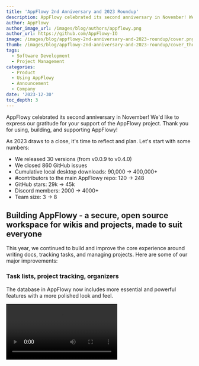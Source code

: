 ```yaml
---
title: 'AppFlowy 2nd Anniversary and 2023 Roundup'
description: AppFlowy celebrated its second anniversary in November! We'd like to express our gratitude for your support of the AppFlowy project. Thank you for using, building, and supporting AppFlowy!
author: AppFlowy
author_image_url: /images/blog/authors/appflowy.png
author_url: https://github.com/AppFlowy-IO
image: /images/blog/appflowy-2nd-anniversary-and-2023-roundup/cover.png
thumb: /images/blog/appflowy-2nd-anniversary-and-2023-roundup/cover_thumbnail.png
tags:
  - Software Development
  - Project Management
categories:
  - Product
  - Using AppFlowy
  - Announcement
  - Company
date: '2023-12-30'
toc_depth: 3
---
```


AppFlowy celebrated its second anniversary in November! We'd like to express our gratitude for your support of the AppFlowy project. Thank you for using, building, and supporting AppFlowy!

As 2023 draws to a close, it's time to reflect and plan. Let's start with some numbers:

- We released 30 versions (from v0.0.9 to v0.4.0)
- We closed 860 GitHub issues
- Cumulative local desktop downloads: 90,000 → 400,000+
- #contributors to the main AppFlowy repo: 120 → 248
- GitHub stars: 29k → 45k
- Discord members: 2000 → 4000+
- Team size: 3 → 8

## Building AppFlowy - a secure, open source workspace for wikis and projects, made to suit everyone

This year, we continued to build and improve the core experience around writing docs, tracking tasks, and managing projects. Here are some of our major improvements:

### Task lists, project tracking, organizers

The database in AppFlowy now includes more essential and powerful features with a more polished look and feel.

<Video src="/images/blog/vedio/Database-2023-3.mp4" alt="Task lists, project tracking, organizers" caption="track to-dos, manage tasks and projects, organize work and life" />

**Some of the highlights include:**

- Multiple views (Grid, Board, and Calendar) of the same database.
- Enhanced note-taking and the ability to hide/show properties when opening a row as a page.
- Configure row and column order, and sorts, filters, and view properties in each view of the same database without affecting others.
- Hide, show, rename, and add a stack in a Kanban with one click.
- Checklist improvements.

### Note-taking, documentation, knowledge management

21 content types are available in the editor, enabling you to communicate your ideas efficiently and present them beautifully. Code snippet, math equation, toggles, images, and more can be found in the slash menu.![Note-taking and documentation][]

<Img src="/images/blog/appflowy-2nd-anniversary-and-2023-roundup/Group-1686556151--3-.png" />

You can nest pages inside pages in the side panel and organize them easily by drag-and-drop.

We have also supported linked pages and referenced databases in the editor.

Moreover, you can add reminders next to your to-dos to keep track of important tasks and receive timely notifications to stay on top of your schedule.

### Make it more accessible

AppFlowy is translated into 25+ languages by its community, making AppFlowy more accessible to people with different language backgrounds. We have also supported the RTL layout to improve the reading and writing experience for speakers of RTL languages.

We enabled global custom Google fonts and personalized selected text fonts. In addition, we added dark mode and three more community themes.

### AI-enabled

We brought AI into AppFlowy so you can enjoy the power of AI without switching tools.

<Video src="/images/blog/vedio/Ai-1.mp4" alt="AI integration" caption="OpenAI & Stability AI integrations" />

You can utilize AI to write anything for you, auto-generate a nice summary for an article, and catch and fix misspelled words instantly. There is no need to switch between different tools; simply highlight the text and ask AI to quickly transform it into something better and more suitable for the task. In addition, AI can automatically rewrite its responses to provide you with alternatives.

Input text prompts and let AI generate beautiful images for you to express your ideas more creatively.

<Video src="/images/blog/vedio/text-to-image.mp4" alt="Text to image generation" caption="text to image generator right inside appflowy" />

### Taking AppFlowy to the Cloud

Built for people who want to take charge of their data, now you can self-host AppFlowy. It is designed for hassle-free self-hosting and customizable cloud storage management on platforms like Amazon EC2 or Azure Virtual Machines.[Try it out](https://docs.appflowy.io/docs/guides/appflowy/self-hosting-appflowy?ref=blog.appflowy.io) and let us know your [feedback](https://tally.so/r/n0OQPQ?ref=blog.appflowy.io).

AppFlowy Cloud is on the way! [Sign up](https://survey.appflowy.io/private-beta?ref=blog.appflowy.io) for the beta Cloud.

### Write and work on the go

We're excited to announce that AppFlowy Mobile is available to download through [invite](https://tally.so/r/mYaP1B?ref=blog.appflowy.io) on TestFlight and Play Console. Capture, write, and organize your work and life with AppFlowy mobile, available on both iOS and Android.![AppFlowy Mobile][]

<Img src="/images/blog/appflowy-2nd-anniversary-and-2023-roundup/Group-1686556152--1-.png" alt="AppFlowy Mobile" />

<Img src="/images/blog/appflowy-2nd-anniversary-and-2023-roundup/Group-1686556153--1-.png" alt="AppFlowy Mobile" />

Be among the first to experience this fast, native app. [Give it a try](https://tally.so/r/mYaP1B?ref=blog.appflowy.io)!

## Continue to shape AppFlowy with our growing community

Community is the backbone of AppFlowy. We continually work together with our community to build and shape the AppFlowy project and its software solutions. GitHub and Discord are two major platforms where we collaborate closely. The number of GitHub contributors across AppFlowy repos has grown from 120 to 300+, and the total Discord membership has increased from 2000 to 4000+. Over the last year, we closed 860 community issues on GitHub with the help from AppFlowy's contributors. To recognize and express our gratitude, we put up a [top 100 contributors page](https://appflowy.io/contributors?ref=blog.appflowy.io) on appflowy.io.

To give back to the community, we've mentored seven talented junior developers through AppFlowy's mentorship program and the GitHub Octernship. They've built many significant features that improved the user experience, including the calendar view, favorites, simple table, and personalized shortcuts. Check out their [project docs](https://docs.appflowy.io/docs/appflowy/community/appflowy-mentorship-program/mentorship-2022/mentee-projects?ref=blog.appflowy.io) to learn more about their journey. We also participated in Hacktoberfest 2023, during which 25 issues labeled as "Hacktoberfest" were accepted.

Rust has been critical to AppFlowy's strategy from the beginning. This year, we [joined](https://foundation.rust-lang.org/news/member-spotlight-appflowy/?ref=blog.appflowy.io) the Rust Foundation to contribute back and engage more deeply with the Rust community and ecosystem.

## What our users say

We are always eager to hear how AppFlowy is making a difference in the lives and workflows of our users. Here are some testimonials highlighting their experiences and the impact of our platform on their daily productivity and success.

> "We mainly use AppFlowy to collaborate on documentation for business and projects. The software is easier to use than our precedent documentation tool (Mindforger) and non-tech employees are eager to participate. It also is easier for onboarding as users are already familiar with other similar tools." — P from France

> "It has helped me to stay more on top of my life and be able to be more focused on actually doing school instead of organizing my life too." — N from Utah

> "[I use AppFlowy for] a book tracker, task manager, and other personal notes. And kanban for work, a very convenient feature, helps me not to miss anything. Nothing much has changed, because before that I used other similar programs, but of all the choices, I like yours more due to the design and simplicity." — W from Russia

> "I am a freelance digital marketer so I use it to manage my clients: calendar of contents, project management for new stuff and manage all the advertising campaigns. Having a different layout for different needs is really helpful. I can check my calendar and scrolling down a little bit I can see some todos or reports. It takes one second to build your note and it saves a lot of time when you work. It's a time saver." — G from Italy

> "I use AppFlowy to take day to day notes, schedule my tasks and also to contribute to the organization by writing code and documentation for it. It is open source so I love to contribute to it. And the community is great. I really enjoy the interaction with the community, admins and the authors." — D from India

> "I use AppFlowy for personal note-taking and knowledge management. Its ease of use and snappiness are great." — A from Helsinki

> "[I use AppFlowy for] Personal notes, reminders, documentation about my home lab, ...Meeting notes for work, documentation about my courses, projects, … [I enjoy] Being able to use a '/' for basically every functionality." — S from Belgium

> "I have been using Appflowy for a long time. Primary use case is for notes, api documentation, bookmarking books articles, summary of books. movie or series watchlist. It helped me to organize my daily routine and keep track of productivity. The UI is elegant and slick." — A from India

> "As a software developer, I use AppFlowy to keep track of all the things I have to do. The minimal style of the UI is what I enjoy the most; it's not chaotic." — C from Italy

> "I use AppFlowy for personal documentation and project planning. What I enjoy most is that it's open source—FTW! It's built on reliable languages." — B from France

> "I am using the appflowy-editor in my [own mobile app](https://www.puffinmaps.com/?ref=blog.appflowy.io). It's really great! Thank you for the great work. Appflowy has been a game changer. Everyone loves Notion, but it is difficult to include a full-featured rich text editor in your own apps. Now we can do that!" — R from United States

## 2024, onward and upward

Developing AppFlowy from v0.0.9 to v0.4.0 throughout 2023 has been wonderful, productive, and rewarding. 2024 will be incredible, as we continue to offer a complete cross-platform collaborative experience to our customers. You'll enjoy a seamless transition and a fast experience across desktop, web, and mobile, available on Windows, macOS, Linux, iOS, and Android.

In addition, we very much look forward to bringing teams on AppFlowy, enabling them to get projects done and centralize collective knowledge without losing control of their data! And of course we'll continue to bring more AI power into AppFlowy.

Thanks for reading this article. We hope you all have a wonderful New Year!

In closing, we say "thank you" to 2023 and "hello" to 2024!